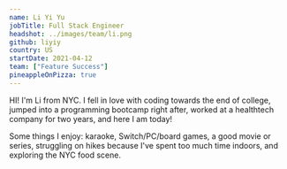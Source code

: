 ```yaml
---
name: Li Yi Yu
jobTitle: Full Stack Engineer
headshot: ../images/team/li.png
github: liyiy
country: US
startDate: 2021-04-12
team: ["Feature Success"]
pineappleOnPizza: true
---
```


HI! I'm Li from NYC. I fell in love with coding towards the end of college, jumped into a programming bootcamp right after, worked at a healthtech company for two years, and here I am today!

Some things I enjoy: karaoke, Switch/PC/board games, a good movie or series, struggling on hikes because I've spent too much time indoors, and exploring the NYC food scene.
